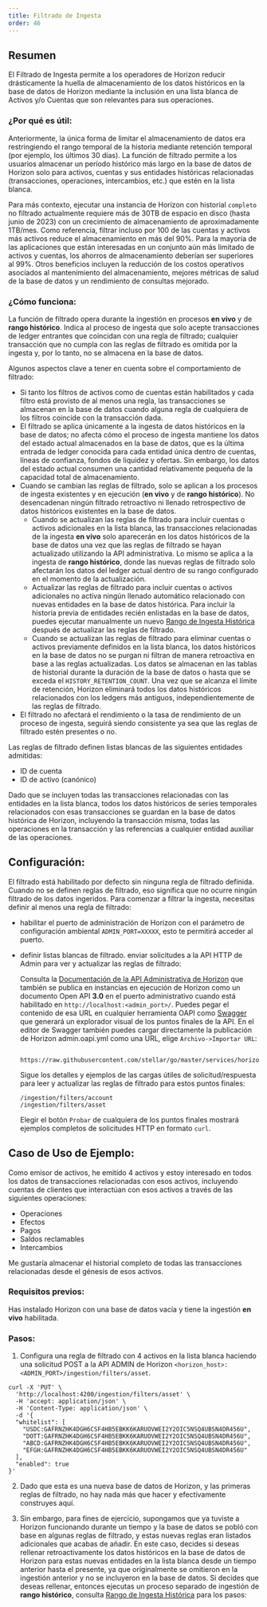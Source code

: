 ```yaml
---
title: Filtrado de Ingesta
order: 46
---
```


## Resumen

El Filtrado de Ingesta permite a los operadores de Horizon reducir drásticamente la huella de almacenamiento de los datos históricos en la base de datos de Horizon mediante la inclusión en una lista blanca de Activos y/o Cuentas que son relevantes para sus operaciones.

### ¿Por qué es útil:

Anteriormente, la única forma de limitar el almacenamiento de datos era restringiendo el rango temporal de la historia mediante retención temporal (por ejemplo, los últimos 30 días). La función de filtrado permite a los usuarios almacenar un período histórico más largo en la base de datos de Horizon solo para activos, cuentas y sus entidades históricas relacionadas (transacciones, operaciones, intercambios, etc.) que estén en la lista blanca.

Para más contexto, ejecutar una instancia de Horizon con historial `completo` no filtrado actualmente requiere más de 30TB de espacio en disco (hasta junio de 2023) con un crecimiento de almacenamiento de aproximadamente 1TB/mes. Como referencia, filtrar incluso por 100 de las cuentas y activos más activos reduce el almacenamiento en más del 90%. Para la mayoría de las aplicaciones que están interesadas en un conjunto aún más limitado de activos y cuentas, los ahorros de almacenamiento deberían ser superiores al 99%. Otros beneficios incluyen la reducción de los costos operativos asociados al mantenimiento del almacenamiento, mejores métricas de salud de la base de datos y un rendimiento de consultas mejorado.

### ¿Cómo funciona:

La función de filtrado opera durante la ingestión en procesos **en vivo** y de **rango histórico**. Indica al proceso de ingesta que solo acepte transacciones de ledger entrantes que coincidan con una regla de filtrado; cualquier transacción que no cumpla con las reglas de filtrado es omitida por la ingesta y, por lo tanto, no se almacena en la base de datos.

Algunos aspectos clave a tener en cuenta sobre el comportamiento de filtrado:

- Si tanto los filtros de activos como de cuentas están habilitados y cada filtro está provisto de al menos una regla, las transacciones se almacenan en la base de datos cuando alguna regla de cualquiera de los filtros coincide con la transacción dada.
- El filtrado se aplica únicamente a la ingesta de datos históricos en la base de datos; no afecta cómo el proceso de ingesta mantiene los datos del estado actual almacenados en la base de datos, que es la última entrada de ledger conocida para cada entidad única dentro de cuentas, líneas de confianza, fondos de liquidez y ofertas. Sin embargo, los datos del estado actual consumen una cantidad relativamente pequeña de la capacidad total de almacenamiento.
- Cuando se cambian las reglas de filtrado, solo se aplican a los procesos de ingesta existentes y en ejecución (**en vivo** y de **rango histórico**). No desencadenan ningún filtrado retroactivo ni llenado retrospectivo de datos históricos existentes en la base de datos.
  - Cuando se actualizan las reglas de filtrado para incluir cuentas o activos adicionales en la lista blanca, las transacciones relacionadas de la ingesta **en vivo** solo aparecerán en los datos históricos de la base de datos una vez que las reglas de filtrado se hayan actualizado utilizando la API administrativa. Lo mismo se aplica a la ingesta de **rango histórico**, donde las nuevas reglas de filtrado solo afectarán los datos del ledger actual dentro de su rango configurado en el momento de la actualización.
  - Actualizar las reglas de filtrado para incluir cuentas o activos adicionales no activa ningún llenado automático relacionado con nuevas entidades en la base de datos histórica. Para incluir la historia previa de entidades recién enlistadas en la base de datos, puedes ejecutar manualmente un nuevo [Rango de Ingesta Histórica](./ingestion.mdx#ingesting-historical-data) después de actualizar las reglas de filtrado.
  - Cuando se actualizan las reglas de filtrado para eliminar cuentas o activos previamente definidos en la lista blanca, los datos históricos en la base de datos no se purgan ni filtran de manera retroactiva en base a las reglas actualizadas. Los datos se almacenan en las tablas de historial durante la duración de la base de datos o hasta que se exceda el `HISTORY_RETENTION_COUNT`. Una vez que se alcanza el límite de retención, Horizon eliminará todos los datos históricos relacionados con los ledgers más antiguos, independientemente de las reglas de filtrado.
- El filtrado no afectará el rendimiento o la tasa de rendimiento de un proceso de ingesta, seguirá siendo consistente ya sea que las reglas de filtrado estén presentes o no.

Las reglas de filtrado definen listas blancas de las siguientes entidades admitidas:

- ID de cuenta
- ID de activo (canónico)

Dado que se incluyen todas las transacciones relacionadas con las entidades en la lista blanca, todos los datos históricos de series temporales relacionados con esas transacciones se guardan en la base de datos histórica de Horizon, incluyendo la transacción misma, todas las operaciones en la transacción y las referencias a cualquier entidad auxiliar de las operaciones.

## Configuración:

El filtrado está habilitado por defecto sin ninguna regla de filtrado definida. Cuando no se definen reglas de filtrado, eso significa que no ocurre ningún filtrado de los datos ingeridos. Para comenzar a filtrar la ingesta, necesitas definir al menos una regla de filtrado:

- habilitar el puerto de administración de Horizon con el parámetro de configuración ambiental `ADMIN_PORT=XXXXX`, esto te permitirá acceder al puerto.
- definir listas blancas de filtrado. enviar solicitudes a la API HTTP de Admin para ver y actualizar las reglas de filtrado:

  Consulta la [Documentación de la API Administrativa de Horizon](https://github.com/stellar/go/blob/master/services/horizon/internal/httpx/static/admin_oapi.yml) que también se publica en instancias en ejecución de Horizon como un documento Open API <b>3.0</b> en el puerto administrativo cuando está habilitado en `http://localhost:<admin_port>/`. Puedes pegar el contenido de esa URL en cualquier herramienta OAPI como [Swagger](https://editor.swagger.io/) que generará un explorador visual de los puntos finales de la API. En el editor de Swagger también puedes cargar directamente la publicación de Horizon admin.oapi.yml como una URL, elige `Archivo->Importar URL`:

  ```
   https://raw.githubusercontent.com/stellar/go/master/services/horizon/internal/httpx/static/admin_oapi.yml
  ```

  Sigue los detalles y ejemplos de las cargas útiles de solicitud/respuesta para leer y actualizar las reglas de filtrado para estos puntos finales:

  ```
  /ingestion/filters/account
  /ingestion/filters/asset
  ```

  Elegir el botón `Probar` de cualquiera de los puntos finales mostrará ejemplos completos de solicitudes HTTP en formato `curl`.

## Caso de Uso de Ejemplo:

Como emisor de activos, he emitido 4 activos y estoy interesado en todos los datos de transacciones relacionadas con esos activos, incluyendo cuentas de clientes que interactúan con esos activos a través de las siguientes operaciones:

- Operaciones
- Efectos
- Pagos
- Saldos reclamables
- Intercambios

Me gustaría almacenar el historial completo de todas las transacciones relacionadas desde el génesis de esos activos.

### Requisitos previos:

Has instalado Horizon con una base de datos vacía y tiene la ingestión **en vivo** habilitada.

### Pasos:

1. Configura una regla de filtrado con 4 activos en la lista blanca haciendo una solicitud POST a la API ADMIN de Horizon `<horizon_host>:<ADMIN_PORT>/ingestion/filters/asset`.

```
curl -X 'PUT' \
  'http://localhost:4200/ingestion/filters/asset' \
  -H 'accept: application/json' \
  -H 'Content-Type: application/json' \
  -d '{
  "whitelist": [
    "USDC:GAFRNZHK4DGH6CSF4HB5EBKK6KARUOVWEI2Y2OIC5NSQ4UBSN4DR456U",
    "DOTT:GAFRNZHK4DGH6CSF4HB5EBKK6KARUOVWEI2Y2OIC5NSQ4UBSN4DR456U",
    "ABCD:GAFRNZHK4DGH6CSF4HB5EBKK6KARUOVWEI2Y2OIC5NSQ4UBSN4DR456U",
    "EFGH:GAFRNZHK4DGH6CSF4HB5EBKK6KARUOVWEI2Y2OIC5NSQ4UBSN4DR456U"
  ],
  "enabled": true
}'
```

2. Dado que esta es una nueva base de datos de Horizon, y las primeras reglas de filtrado, no hay nada más que hacer y efectivamente construyes aquí.

3. Sin embargo, para fines de ejercicio, supongamos que ya tuviste a Horizon funcionando durante un tiempo y la base de datos se pobló con base en algunas reglas de filtrado, y estas nuevas reglas eran listados adicionales que acabas de añadir. En este caso, decides si deseas rellenar retroactivamente los datos históricos en la base de datos de Horizon para estas nuevas entidades en la lista blanca desde un tiempo anterior hasta el presente, ya que originalmente se omitieron en la ingestión anterior y no se incluyeron en la base de datos. Si decides que deseas rellenar, entonces ejecutas un proceso separado de ingestión de **rango histórico**, consulta [Rango de Ingesta Histórica](./ingestion.mdx#ingesting-historical-data) para los pasos:
